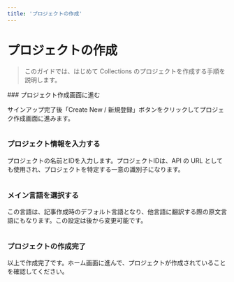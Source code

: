 ```yaml
---
title: 'プロジェクトの作成'
---
```



# プロジェクトの作成

> このガイドでは、はじめて Collections のプロジェクトを作成する手順を説明します。

<Steps>
### プロジェクト作成画面に進む

サインアップ完了後「Create New / 新規登録」ボタンをクリックしてプロジェク作成画面に進みます。

<Image imageUrl="https://cdn.collections.dev/docs/project-registration/pj-step-1.1.png" />

### プロジェクト情報を入力する

プロジェクトの名前とIDを入力します。プロジェクトIDは、API の URL としても使用され、プロジェクトを特定する一意の識別子になります。

<Image imageUrl="https://cdn.collections.dev/docs/project-registration/pj-step-2.1.png" />

### メイン言語を選択する

この言語は、記事作成時のデフォルト言語となり、他言語に翻訳する際の原文言語にもなります。この設定は後から変更可能です。

<Image imageUrl="https://cdn.collections.dev/docs/project-registration/pj-step-3.1.png" />

### プロジェクトの作成完了

以上で作成完了です。ホーム画面に進んで、プロジェクトが作成されていることを確認してください。

<Image imageUrl="https://cdn.collections.dev/docs/project-registration/pj-step-4.1.png" />

</Steps>
